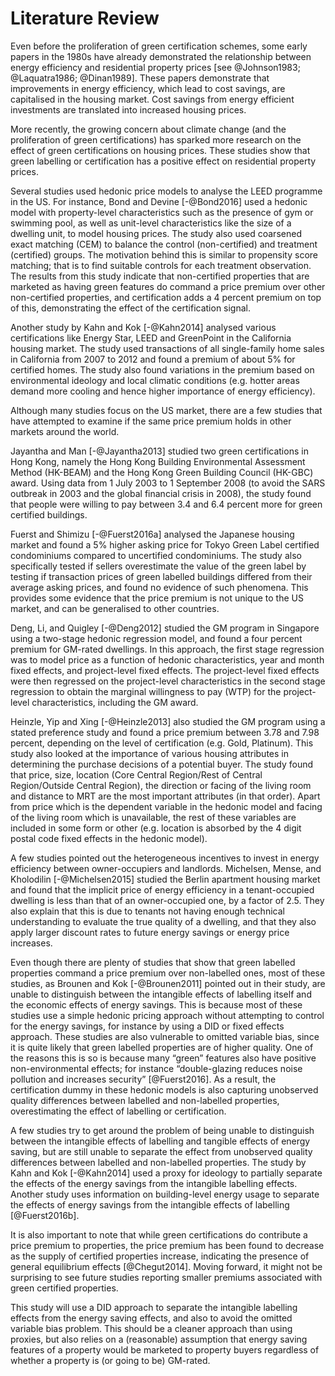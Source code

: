 
# Literature Review

Even before the proliferation of green certification schemes, some early papers in the 1980s have already demonstrated the relationship between energy efficiency and residential property prices [see @Johnson1983; @Laquatra1986; @Dinan1989]. These papers demonstrate that improvements in energy efficiency, which lead to cost savings, are capitalised in the housing market. Cost savings from energy efficient investments are translated into increased housing prices.

More recently, the growing concern about climate change (and the proliferation of green certifications) has sparked more research on the effect of green certifications on housing prices. These studies show that green labelling or certification has a positive effect on residential property prices.

Several studies used hedonic price models to analyse the LEED programme in the US. For instance, Bond and Devine [-@Bond2016] used a hedonic model with property-level characteristics such as the presence of gym or swimming pool, as well as unit-level characteristics like the size of a dwelling unit, to model housing prices. The study also used coarsened exact matching (CEM) to balance the control (non-certified) and treatment (certified) groups. The motivation behind this is similar to propensity score matching; that is to find suitable controls for each treatment observation. The results from this study indicate that non-certified properties that are marketed as having green features do command a price premium over other non-certified properties, and certification adds a 4 percent premium on top of this, demonstrating the effect of the certification signal.

Another study by Kahn and Kok [-@Kahn2014] analysed various certifications like Energy Star, LEED and GreenPoint in the California housing market. The study used transactions of all single-family home sales in California from 2007 to 2012 and found a premium of about 5% for certified homes. The study also found variations in the premium based on environmental ideology and local climatic conditions (e.g. hotter areas demand more cooling and hence higher importance of energy efficiency).

Although many studies focus on the US market, there are a few studies that have attempted to examine if the same price premium holds in other markets around the world.

Jayantha and Man [-@Jayantha2013] studied two green certifications in Hong Kong, namely the Hong Kong Building Environmental Assessment Method (HK-BEAM) and the Hong Kong Green Building Council (HK-GBC) award. Using data from 1 July 2003 to 1 September 2008 (to avoid the SARS outbreak in 2003 and the global financial crisis in 2008), the study found that people were willing to pay between 3.4 and 6.4 percent more for green certified buildings.

Fuerst and Shimizu [-@Fuerst2016a] analysed the Japanese housing market and found a 5% higher asking price for Tokyo Green Label certified condominiums compared to uncertified condominiums. The study also specifically tested if sellers overestimate the value of the green label by testing if transaction prices of green labelled buildings differed from their average asking prices, and found no evidence of such phenomena. This provides some evidence that the price premium is not unique to the US market, and can be generalised to other countries.

Deng, Li, and Quigley [-@Deng2012] studied the GM program in Singapore using a two-stage hedonic regression model, and found a four percent premium for GM-rated dwellings. In this approach, the first stage regression was to model price as a function of hedonic characteristics, year and month fixed effects, and project-level fixed effects. The project-level fixed effects were then regressed on the project-level characteristics in the second stage regression to obtain the marginal willingness to pay (WTP) for the project-level characteristics, including the GM award.

Heinzle, Yip and Xing [-@Heinzle2013] also studied the GM program using a stated preference study and found a price premium between 3.78 and 7.98 percent, depending on the level of certification (e.g. Gold, Platinum). This study also looked at the importance of various housing attributes in determining the purchase decisions of a potential buyer. The study found that price, size, location (Core Central Region/Rest of Central Region/Outside Central Region), the direction or facing of the living room and distance to MRT are the most important attributes (in that order). Apart from price which is the dependent variable in the hedonic model and facing of the living room which is unavailable, the rest of these variables are included in some form or other (e.g. location is absorbed by the 4 digit postal code fixed effects in the hedonic model).

A few studies pointed out the heterogeneous incentives to invest in energy efficiency between owner-occupiers and landlords. Michelsen, Mense, and Kholodilin [-@Michelsen2015] studied the Berlin apartment housing market and found that the implicit price of energy efficiency in a tenant-occupied dwelling is less than that of an owner-occupied one, by a factor of 2.5. They also explain that this is due to tenants not having enough technical understanding to evaluate the true quality of a dwelling, and that they also apply larger discount rates to future energy savings or energy price increases.

Even though there are plenty of studies that show that green labelled properties command a price premium over non-labelled ones, most of these studies, as Brounen and Kok [-@Brounen2011] pointed out in their study, are unable to distinguish between the intangible effects of labelling itself and the economic effects of energy savings. This is because most of these studies use a simple hedonic pricing approach without attempting to control for the energy savings, for instance by using a DID or fixed effects approach. These studies are also vulnerable to omitted variable bias, since it is quite likely that green labelled properties are of higher quality. One of the reasons this is so is because many "green" features also have positive non-environmental effects; for instance "double-glazing reduces noise pollution and increases security" [@Fuerst2016]. As a result, the certification dummy in these hedonic models is also capturing unobserved quality differences between labelled and non-labelled properties, overestimating the effect of labelling or certification.

A few studies try to get around the problem of being unable to distinguish between the intangible effects of labelling and tangible effects of energy saving, but are still unable to separate the effect from unobserved quality differences between labelled and non-labelled properties. The study by Kahn and Kok [-@Kahn2014] used a proxy for ideology to partially separate the effects of the energy savings from the intangible labelling effects. Another study uses information on building-level energy usage to separate the effects of energy savings from the intangible effects of labelling [@Fuerst2016b].

It is also important to note that while green certifications do contribute a price premium to properties, the price premium has been found to decrease as the supply of certified properties increase, indicating the presence of general equilibrium effects [@Chegut2014]. Moving forward, it might not be surprising to see future studies reporting smaller premiums associated with green certified properties.

This study will use a DID approach to separate the intangible labelling effects from the energy saving effects, and also to avoid the omitted variable bias problem. This should be a cleaner approach than using proxies, but also relies on a (reasonable) assumption that energy saving features of a property would be marketed to property buyers regardless of whether a property is (or going to be) GM-rated.

\newpage
